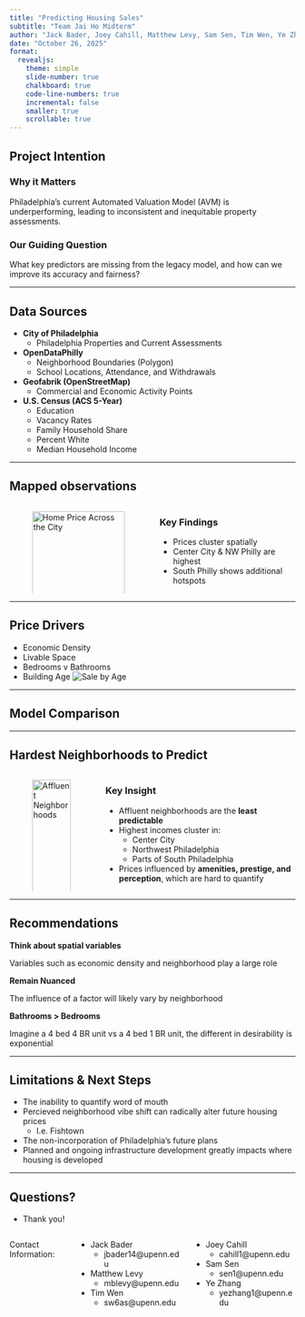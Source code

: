 ```yaml
---
title: "Predicting Housing Sales"
subtitle: "Team Jai Ho Midterm"
author: "Jack Bader, Joey Cahill, Matthew Levy, Sam Sen, Tim Wen, Ye Zhang"
date: "October 26, 2025"
format: 
  revealjs:
    theme: simple
    slide-number: true
    chalkboard: true
    code-line-numbers: true
    incremental: false
    smaller: true
    scrollable: true
---
```


## Project Intention

### **Why it Matters**
Philadelphia’s current Automated Valuation Model (AVM) is underperforming, leading to inconsistent and inequitable property assessments.

### **Our Guiding Question**

What key predictors are missing from the legacy model, and how can we improve its accuracy and fairness?

---

## Data Sources

- **City of Philadelphia**
  - Philadelphia Properties and Current Assessments

- **OpenDataPhilly**
  - Neighborhood Boundaries (Polygon)
  - School Locations, Attendance, and Withdrawals

- **Geofabrik (OpenStreetMap)**
  - Commercial and Economic Activity Points

- **U.S. Census (ACS 5-Year)**
  - Education
  - Vacancy Rates
  - Family Household Share
  - Percent White
  - Median Household Income


---

## Mapped observations
:::: columns
::: column
![Home Price Across the City](median_price_map.png){width=100%}
:::

::: column
### **Key Findings**
- Prices cluster spatially
- Center City & NW Philly are highest
- South Philly shows additional hotspots
:::
::::
---

## Price Drivers

- Economic Density
- Livable Space
- Bedrooms v Bathrooms
- Building Age
![Sale by Age](homeSaleAge.jpeg)

---

## Model Comparison

---

## Hardest Neighborhoods to Predict

:::: columns
::: column
![Affluent Neighborhoods](neighborhood_income_map.png){width=100%}
:::

::: column
### **Key Insight**
- Affluent neighborhoods are the **least predictable**
- Highest incomes cluster in:
  - Center City
  - Northwest Philadelphia
  - Parts of South Philadelphia
- Prices influenced by **amenities, prestige, and perception**, which are hard to quantify
:::
::::

---

## Recommendations


**Think about spatial variables**

Variables such as economic density and neighborhood play a large role

**Remain Nuanced**

The influence of a factor will likely vary by neighborhood

**Bathrooms > Bedrooms**

Imagine a 4 bed 4 BR unit vs a 4 bed 1 BR unit, the different in desirability is exponential



---


## Limitations & Next Steps

-  The inability to quantify word of mouth
  - Percieved neighborhood vibe shift can radically alter  future housing prices
    - I.e. Fishtown
- The non-incorporation of Philadelphia's future plans
 - Planned and ongoing infrastructure development greatly impacts where housing is developed 

---

## Questions?

- Thank you!

:::: {.columns}

Contact Information:

::: {.column width="50%"}
- Jack Bader
  - jbader14@upenn.edu
- Matthew Levy
  - mblevy@upenn.edu
- Tim Wen
  - sw6as@upenn.edu

:::
 
::: {.column width="50%"}
- Joey Cahill
  - cahill1@upenn.edu
- Sam Sen
  - sen1@upenn.edu
- Ye Zhang
  - yezhang1@upenn.edu

:::

::::
